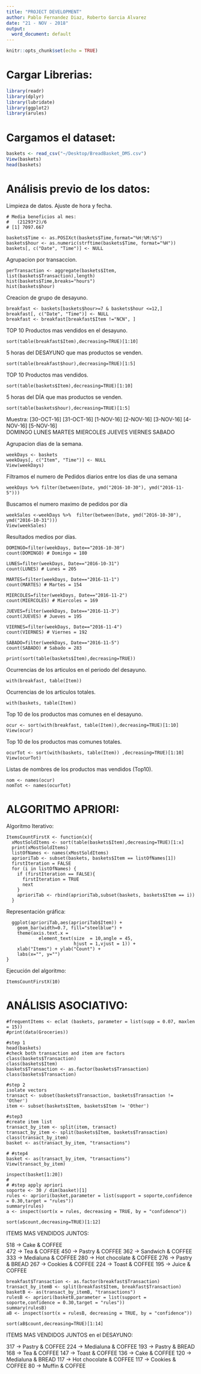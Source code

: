 ```yaml
---
title: "PROJECT DEVELOPMENT"
author: Pablo Fernandez Diaz, Roberto Garcia Alvarez
date: "21 - NOV - 2018"
output:
  word_document: default
---
```


```r
knitr::opts_chunk$set(echo = TRUE)
```

# Cargar Librerias:
```r
library(readr)
library(dplyr)
library(lubridate)
library(ggplot2)
library(arules)
```

# Cargamos el dataset:
```r
baskets <- read_csv("~/Desktop/BreadBasket_DMS.csv")
View(baskets)
head(baskets)
```

# Análisis previo de los datos:
Limpieza de datos. Ajuste de hora y fecha.
```
# Media beneficios al mes:
#   (21293*2)/6
# [1] 7097.667

baskets$Time <- as.POSIXct(baskets$Time,format="%H:%M:%S")
baskets$hour <- as.numeric(strftime(baskets$Time, format="%H"))
baskets[, c("Date", "Time")] <- NULL
```
Agrupacion por transaccion.
```
perTransaction <- aggregate(baskets$Item, list(baskets$Transaction),length)
hist(baskets$Time,breaks="hours")
hist(baskets$hour)
```
Creacion de grupo de desayuno.
```
breakfast <- baskets[baskets$hour>=7 & baskets$hour <=12,]
breakfast[, c("Date", "Time")] <- NULL
breakfast <- breakfast[breakfast$Item !="NCN", ]
```
TOP 10 Productos mas vendidos en el desayuno.
```
sort(table(breakfast$Item),decreasing=TRUE)[1:10]
```
5 horas del DESAYUNO que mas productos se venden.
```
sort(table(breakfast$hour),decreasing=TRUE)[1:5]
```
TOP 10 Productos mas vendidos.
```
sort(table(baskets$Item),decreasing=TRUE)[1:10]
```
5 horas del DÍA que mas productos se venden.
```
sort(table(baskets$hour),decreasing=TRUE)[1:5]
```
Muestra:
[30-OCT-16]    [31-OCT-16]    [1-NOV-16]       [2-NOV-16]     [3-NOV-16]    [4-NOV-16]     [5-NOV-16]   
  DOMINGO         LUNES         MARTES          MIERCOLES        JUEVES        VIERNES        SABADO  

Agrupacion dias de la semana.
```
weekDays <- baskets
weekDays[, c("Item", "Time")] <- NULL  
View(weekDays)
```
Filtramos el numero de Pedidos diarios entre los dias de una semana
```
weekDays %>% filter(between(Date, ymd("2016-10-30"), ymd("2016-11-5")))
```
Buscamos el numero maximo de pedidos por día
```
weekSales <-weekDays %>%  filter(between(Date, ymd("2016-10-30"), ymd("2016-10-31")))
View(weekSales)
```
Resultados medios por días.
```
DOMINGO=filter(weekDays, Date=="2016-10-30")
count(DOMINGO) # Domingo = 180

LUNES=filter(weekDays, Date=="2016-10-31")
count(LUNES) # Lunes = 205

MARTES=filter(weekDays, Date=="2016-11-1")
count(MARTES) # Martes = 154

MIERCOLES=filter(weekDays, Date=="2016-11-2")
count(MIERCOLES) # Miercoles = 169

JUEVES=filter(weekDays, Date=="2016-11-3")
count(JUEVES) # Jueves = 195

VIERNES=filter(weekDays, Date=="2016-11-4")
count(VIERNES) # Viernes = 192

SABADO=filter(weekDays, Date=="2016-11-5")
count(SABADO) # Sabado = 283

print(sort(table(baskets$Item),decreasing=TRUE))
```
Ocurrencias de los articulos en el periodo del desayuno.
```
with(breakfast, table(Item)) 
```
Ocurrencias de los articulos totales.
```
with(baskets, table(Item)) 
```
Top 10 de los productos mas comunes en el desayuno.
```
ocur <- sort(with(breakfast, table(Item)),decreasing=TRUE)[1:10]
View(ocur)
```
Top 10 de los productos mas comunes totales.
```
ocurTot <- sort(with(baskets, table(Item)) ,decreasing=TRUE)[1:10]
View(ocurTot)
```
Listas de nombres de los productos mas vendidos (Top10).
```
nom <- names(ocur)
nomTot <- names(ocurTot)
```

# ALGORITMO APRIORI:

Algoritmo Iterativo:
```
ItemsCountFirstX <- function(x){
  xMostSoldItems <- sort(table(baskets$Item),decreasing=TRUE)[1:x]
  print(xMostSoldItems)
  listOfNames <- names(xMostSoldItems)
  aprioriTab <- subset(baskets, baskets$Item == listOfNames[1])
  firstIteration = FALSE
  for (i in listOfNames) {
    if (firstIteration == FALSE){
      firstIteration = TRUE
      next
    }
    aprioriTab <- rbind(aprioriTab,subset(baskets, baskets$Item == i))
  }
``` 

Representación gráfica:
```
  ggplot(aprioriTab,aes(aprioriTab$Item)) + 
    geom_bar(width=0.7, fill="steelblue") + 
    theme(axis.text.x = 
            element_text(size  = 10,angle = 45,
                         hjust = 1,vjust = 1)) +
    xlab("Items") + ylab("Count") + 
    labs(x="", y="")
}
```

Ejecución del algoritmo:
```
ItemsCountFirstX(10)
```
# ANÁLISIS ASOCIATIVO:

```
#frequentItems <- eclat (baskets, parameter = list(supp = 0.07, maxlen = 15))
#print(data(Groceries))

#step 1
head(baskets)
#check both transaction and item are factors
class(baskets$Transaction)
class(baskets$Item)
baskets$Transaction <- as.factor(baskets$Transaction)
class(baskets$Transaction)

#step 2
isolate vectors
transact <- subset(baskets$Transaction, baskets$Transaction != 'Other')
item <- subset(baskets$Item, baskets$Item != 'Other')

#step3
#create item list
transact_by_item <- split(item, transact)
transact_by_item <- split(baskets$Item, baskets$Transaction)
class(transact_by_item)
basket <- as(transact_by_item, "transactions")

# #step4
basket <- as(transact_by_item, "transactions")
View(transact_by_item)

inspect(basket[1:20])
# 
# #step apply apriori
soporte <- 30 / dim(basket)[1]
rules <- apriori(basket,parameter = list(support = soporte,confidence = 0.30,target = "rules"))
summary(rules)
a <- inspect(sort(x = rules, decreasing = TRUE, by = "confidence"))

sort(a$count,decreasing=TRUE)[1:12]
```
ITEMS MAS VENDIDOS JUNTOS:

518 -> Cake & COFFEE                        
472 -> Tea & COFFEE 
450 -> Pastry & COFFEE 
362 -> Sandwich & COFFEE 
333 -> Medialuna & COFFEE 
280 -> Hot chocolate & COFFEE 
276 -> Pastry & BREAD
267 -> Cookies & COFFEE 
224 -> Toast & COFFEE 
195 -> Juice & COFFEE 

```
breakfast$Transaction <- as.factor(breakfast$Transaction)
transact_by_itemB <- split(breakfast$Item, breakfast$Transaction)
basketB <- as(transact_by_itemB, "transactions")
rulesB <- apriori(basketB,parameter = list(support = soporte,confidence = 0.30,target = "rules"))
summary(rulesB)
aB <- inspect(sort(x = rulesB, decreasing = TRUE, by = "confidence"))

sort(aB$count,decreasing=TRUE)[1:14]
```
ITEMS MAS VENDIDOS JUNTOS en el DESAYUNO:

317 -> Pastry & COFFEE
224 -> Medialuna & COFFEE
193 -> Pastry & BREAD
168 -> Tea & COFFEE
147 -> Toast & COFFEE
136 -> Cake & COFFEE
120 -> Medialuna & BREAD
117 -> Hot chocolate & COFFEE
117 -> Cookies & COFFEE
80 -> Muffin & COFFEE

